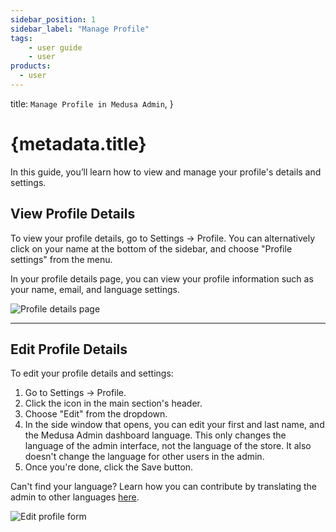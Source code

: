 ```yaml
---
sidebar_position: 1
sidebar_label: "Manage Profile"
tags:
    - user guide
    - user
products:
  - user
---
```



  title: `Manage Profile in Medusa Admin`,
}

# {metadata.title}

In this guide, you’ll learn how to view and manage your profile's details and settings.

## View Profile Details

To view your profile details, go to Settings → Profile. You can alternatively click on your name at the bottom of the sidebar, and choose "Profile settings" from the menu.

In your profile details page, you can view your profile information such as your name, email, and language settings.

![Profile details page](https://res.cloudinary.com/dza7lstvk/image/upload/v1740500431/User%20Guide/Screenshot_2025-02-25_at_6.20.05_PM_lhmmxp.png)

---

## Edit Profile Details

To edit your profile details and settings:

1. Go to Settings → Profile.
2. Click the <InlineIcon Icon={EllipsisHorizontal} alt="three-dots" /> icon in the main section's header.
3. Choose "Edit" from the dropdown.
4. In the side window that opens, you can edit your first and last name, and the Medusa Admin dashboard language. This only changes the language of the admin interface, not the language of the store. It also doesn't change the language for other users in the admin.
5. Once you're done, click the Save button.

<Note title="Tip">

Can't find your language? Learn how you can contribute by translating the admin to other languages [here](!docs!/learn/resources/contribution-guidelines/admin-translations).

</Note>

![Edit profile form](https://res.cloudinary.com/dza7lstvk/image/upload/v1740500618/User%20Guide/Screenshot_2025-02-25_at_6.23.21_PM_tbgsbg.png)
